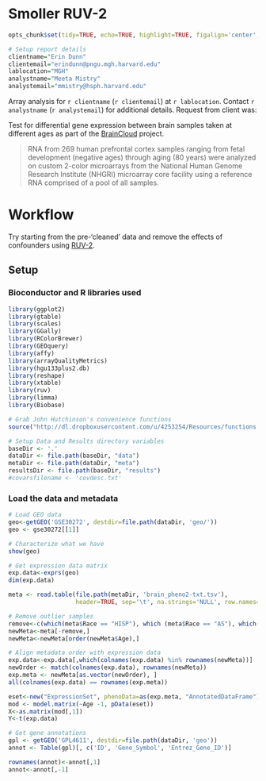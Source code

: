 Smoller RUV-2 
========================================================

```r
opts_chunk$set(tidy=TRUE, echo=TRUE, highlight=TRUE, figalign='center', fig.height=9, fig.width=9, out.width='800px', message=FALSE, error=TRUE, warning=FALSE, cache=FALSE)

# Setup report details
clientname="Erin Dunn"
clientemail="erindunn@pngu.mgh.harvard.edu"
lablocation="MGH"
analystname="Meeta Mistry"
analystemail="mmistry@hsph.harvard.edu"
```

Array analysis for `r clientname` (`r clientemail`) at `r lablocation`. Contact `r analystname` (`r analystemail`) for additional details. Request from client was:

Test for differential gene expression between brain samples taken at different ages as part of the [BrainCloud](http://braincloud.jhmi.edu/BrainCloudHelp.htm) project. 

> RNA from 269 human prefrontal cortex samples ranging from fetal development (negative ages) through aging (80 years) were analyzed on custom 2-color microarrays from the National Human Genome Research Institute (NHGRI) microarray core facility using a reference RNA comprised of a pool of all samples.

# Workflow
Try starting from the pre-'cleaned' data and remove the effects of confounders using [RUV-2](http://www.stat.berkeley.edu/~johann/ruv/).

## Setup

### Bioconductor and R libraries used

```r
library(ggplot2)
library(gtable)
library(scales)
library(GGally)
library(RColorBrewer)
library(GEOquery)
library(affy)
library(arrayQualityMetrics)
library(hgu133plus2.db)
library(reshape)
library(xtable)
library(ruv)
library(limma)
library(Biobase)

# Grab John Hutchinson's convenience functions
source("http://dl.dropboxusercontent.com/u/4253254/Resources/functions.r")
```

```r
# Setup Data and Results directory variables
baseDir <- '.'
dataDir <- file.path(baseDir, "data")
metaDir <- file.path(dataDir, "meta")
resultsDir <- file.path(baseDir, "results")
#covarsfilename <- 'covdesc.txt'
```

### Load the data and metadata

```r
# Load GEO data
geo<-getGEO('GSE30272', destdir=file.path(dataDir, 'geo/'))
geo <- gse30272[[1]]

# Characterize what we have
show(geo)

# Get expression data matrix
exp.data<-exprs(geo)
dim(exp.data)
```


```r
meta <- read.table(file.path(metaDir, 'brain_pheno2-txt.tsv'),
                   header=TRUE, sep='\t', na.strings='NULL', row.names=1)

# Remove outlier samples
remove<-c(which(meta$Race == "HISP"), which (meta$Race == "AS"), which(meta$Gender == 5))
newMeta<-meta[-remove,]
newMeta<-newMeta[order(newMeta$Age),]

# Align metadata order with expression data
exp.data<-exp.data[,which(colnames(exp.data) %in% rownames(newMeta))]
newOrder <- match(colnames(exp.data), rownames(newMeta))
exp.meta <- newMeta[as.vector(newOrder), ]
all(colnames(exp.data) == rownames(exp.meta))

```

```r

eset<-new("ExpressionSet", phenoData=as(exp.meta, "AnnotatedDataFrame"), exprs=exp.data)
mod <- model.matrix(~Age -1, pData(eset))
X<-as.matrix(mod[,1])
Y<-t(exp.data)

# Get gene annotations
gpl <- getGEO('GPL4611', destdir=file.path(dataDir, 'geo'))
annot <- Table(gpl)[, c('ID', 'Gene_Symbol', 'Entrez_Gene_ID')]

rownames(annot)<-annot[,1]
annot<-annot[,-1]
```

